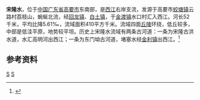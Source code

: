 {{Infobox River
  | river_name      =宋隆水
  | image_name      = 
  | image_size      = 
  | caption         = 
  | origin          = [[广东省|广东省]][[高要市|高要市]][[蛟塘镇_(高要市)|蛟塘镇]]荔枝山
  | mouth           = 广东省高要市[[金渡镇|金渡镇]]水口村[[西江|西江]]
  | basin_countries = 
  | length          = 52 km
  | elevation       = 
  | mouth_elevation = 
  | discharge       = 
  | watershed       = 410 km<sup>2</sup>
}}
'''宋隆水'''，位于[[中国|中国]][[广东省|广东省]][[高要市|高要市]]东南部，是[[西江|西江]]右岸支流，发源于高要市[[蛟塘镇_(高要市)|蛟塘镇]]云路村荔枝山，蜿蜒北流，经[[回龙镇_(高要市)|回龙镇]]、[[白土镇_(高要市)|白土镇]]，于[[金渡镇|金渡镇]]水口村汇入西江。河长52千米，平均比降5.61‰，流域面积410平方千米。流域四面[[丘陵|丘陵]]环绕，低丘较多，中部是低洼平原，地势较平坦。历史上宋隆水流域有两条古河道：一条为宋隆古洪水道，水汇高明河出西江；一条为东门坳古河道，堵塞水经[[金利镇|金利镇]]出西江。<ref name="中国河湖大典">{{cite book zh |author=《[[中国河湖大典|中国河湖大典]]》编纂委员会 |title=《中国河湖大典·珠江卷》 |format=M|edition=1 |location=北京 |publisher=中国水利水电出版社 |date=2013年1月 |pages=217页 |id= ISBN 978-7-5170-0561-2}}</ref>

==参考资料==
{{reflist}}

[[Category:西江水系|S]]
[[Category:广东河流|S]]